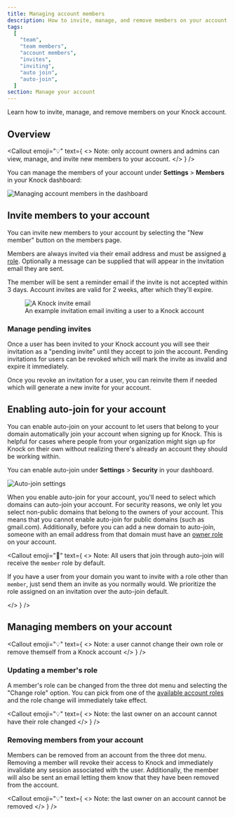 ```yaml
---
title: Managing account members
description: How to invite, manage, and remove members on your account.
tags:
  [
    "team",
    "team members",
    "account members",
    "invites",
    "inviting",
    "auto join",
    "auto-join",
  ]
section: Manage your account
---
```


Learn how to invite, manage, and remove members on your Knock account.

## Overview

<Callout
  emoji="💡"
  text={
    <>
      <span className="font-bold">Note:</span> only account owners and admins
      can view, manage, and invite new members to your account.
    </>
  }
/>

You can manage the members of your account under **Settings** > **Members** in your Knock dashboard:

<Image
  src="/images/manage-your-account/account-members.png"
  alt="Managing account members in the dashboard"
  width={2626}
  height={1751}
  className="rounded-md border border-gray-200"
/>

## Invite members to your account

You can invite new members to your account by selecting the "New member" button on the members page.

Members are always invited via their email address and must be assigned [a role](/manage-your-account/roles-and-permissions). Optionally a message can be supplied that will appear in the invitation email they are sent.

The member will be sent a reminder email if the invite is not accepted within 3 days. Account invites are valid for 2 weeks, after which they'll expire.

<figure>
  <Image
    src="/images/manage-your-account/account-invite-email.png"
    width={1327}
    height={949}
    alt="A Knock invite email"
  />
  <figcaption>
    An example invitation email inviting a user to a Knock account
  </figcaption>
</figure>

### Manage pending invites

Once a user has been invited to your Knock account you will see their invitation as a "pending invite" until they accept to join the account. Pending invitations for users can be revoked which will mark the invite as invalid and expire it immediately.

Once you revoke an invitation for a user, you can reinvite them if needed which will generate a new invite for your account.

## Enabling auto-join for your account

You can enable auto-join on your account to let users that belong to your domain automatically join your account when signing up for Knock. This is helpful
for cases where people from your organization might sign up for Knock on their own without realizing there's already an account they should be working within.

You can enable auto-join under **Settings** > **Security** in your dashboard.

<Image
  src="/images/manage-your-account/auto-join-settings.png"
  alt="Auto-join settings"
  width={2628}
  height={1737}
  className="rounded-md border border-gray-200"
/>

When you enable auto-join for your account, you'll need to select which domains
can auto-join your account. For security reasons, we only let you select non-public domains that belong to the owners of your account.
This means that you cannot enable auto-join for public domains (such as gmail.com). Additionally, before you can add a new domain to auto-join, someone with an email address from that domain must have an [owner role](/manage-your-account/roles-and-permissions) on your account.

<Callout
  emoji="🚨"
  text={
    <>
      <span className="font-bold">Note:</span> All users that join through
      auto-join will receive the <code>member</code> role by default.
      <p>
        If you have a user from your domain you want to invite with a role other
        than <code>member</code>, just send them an invite as you normally
        would. We prioritize the role assigned on an invitation over the
        auto-join default.
      </p>
    </>
  }
/>

## Managing members on your account

<Callout
  emoji="💡"
  text={
    <>
      <span className="font-bold">Note:</span> a user cannot change their own
      role or remove themself from a Knock account
    </>
  }
/>

### Updating a member's role

A member's role can be changed from the three dot menu and selecting the "Change role" option. You can pick from one of the [available account roles](/manage-your-account/roles-and-permissions) and the role change will immediately take effect.

<Callout
  emoji="💡"
  text={
    <>
      <span className="font-bold">Note:</span> the last owner on an account
      cannot have their role changed
    </>
  }
/>

### Removing members from your account

Members can be removed from an account from the three dot menu. Removing a member will revoke their access to Knock and immediately invalidate any session associated with the user. Additionally, the member will also be sent an email letting them know that they have been removed from the account.

<Callout
  emoji="💡"
  text={
    <>
      <span className="font-bold">Note:</span> the last owner on an account
      cannot be removed
    </>
  }
/>
